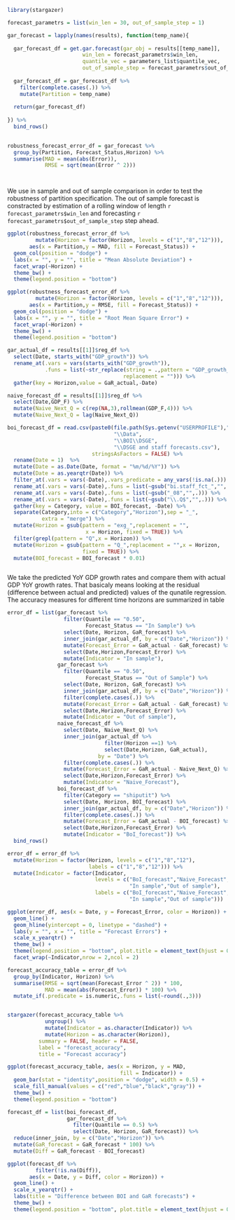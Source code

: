 
```r

library(stargazer)

```

```r

forecast_parametrs = list(win_len = 30, out_of_sample_step = 1)

```

```r

gar_forecast = lapply(names(results), function(temp_name){
  
  gar_forecast_df = get.gar.forecast(gar_obj = results[[temp_name]],
                        win_len = forecast_parametrs$win_len,
                        quantile_vec = parameters_list$quantile_vec,
                        out_of_sample_step = forecast_parametrs$out_of_sample_step)
  
  gar_forecast_df = gar_forecast_df %>% 
    filter(complete.cases(.)) %>% 
    mutate(Partition = temp_name)
  
  return(gar_forecast_df)
  
}) %>% 
  bind_rows()
  

```


```r

robustness_forecast_error_df = gar_forecast %>% 
  group_by(Partition, Forecast_Status,Horizon) %>% 
  summarise(MAD = mean(abs(Error)),
            RMSE = sqrt(mean(Error ^ 2)))




```

\subsection{Forecast accuracy}

We use in sample and out of sample comparison in order to test the robustness of partition
specification. The out of sample forecast is constracted by estimation of a rolling window of length
`r forecast_parametrs$win_len` and forecasting `r forecast_parametrs$out_of_sample_step` step ahead.

```r

ggplot(robustness_forecast_error_df %>% 
         mutate(Horizon = factor(Horizon, levels = c("1","8","12"))),
       aes(x = Partition,y = MAD, fill = Forecast_Status)) +
  geom_col(position = "dodge") + 
  labs(x = "", y = "", title = "Mean Absolute Deviation") + 
  facet_wrap(~Horizon) + 
  theme_bw() + 
  theme(legend.position = "bottom")


```


```r

ggplot(robustness_forecast_error_df %>% 
         mutate(Horizon = factor(Horizon, levels = c("1","8","12"))),
       aes(x = Partition,y = RMSE, fill = Forecast_Status)) +
  geom_col(position = "dodge") + 
  labs(x = "", y = "", title = "Root Mean Square Error") + 
  facet_wrap(~Horizon) + 
  theme_bw() + 
  theme(legend.position = "bottom")


```


```r

gar_actual_df = results[[1]]$reg_df %>% 
  select(Date, starts_with("GDP_growth")) %>% 
  rename_at(.vars = vars(starts_with("GDP_growth")),
            .funs = list(~str_replace(string = .,pattern = "GDP_growth_",
                                     replacement = ""))) %>% 
  gather(key = Horizon,value = GaR_actual,-Date)

```


```r

naive_forecast_df = results[[1]]$reg_df %>% 
  select(Date,GDP_F) %>% 
  mutate(Naive_Next_Q = c(rep(NA,3),rollmean(GDP_F,4))) %>% 
  mutate(Naive_Next_Q = lag(Naive_Next_Q))

```


```r

boi_forecast_df = read.csv(paste0(file.path(Sys.getenv("USERPROFILE"),"Documents"),
                                  "\\Data",
                                  "\\BOI\\DSGE",
                                  "\\DSGE and staff forecasts.csv"),
                           stringsAsFactors = FALSE) %>% 
  rename(Date = 1)  %>% 
  mutate(Date = as.Date(Date, format = "%m/%d/%Y")) %>% 
  mutate(Date = as.yearqtr(Date)) %>% 
  filter_at(.vars = vars(-Date),.vars_predicate = any_vars(!is.na(.))) %>% 
  rename_at(.vars = vars(-Date),.funs = list(~gsub("bi.staff_fct_","",.))) %>% 
  rename_at(.vars = vars(-Date),.funs = list(~gsub("_08","",.))) %>%
  rename_at(.vars = vars(-Date),.funs = list(~gsub("\\.Q$","",.))) %>% 
  gather(key = Category, value = BOI_forecast, -Date) %>% 
  separate(Category,into = c("Category","Horizon"),sep = "_",
           extra = "merge") %>% 
  mutate(Horizon = gsub(pattern = "exg_",replacement = "",
                         x = Horizon, fixed = TRUE)) %>% 
  filter(grepl(pattern = "Q",x = Horizon)) %>% 
  mutate(Horizon = gsub(pattern = "Q_",replacement = "",x = Horizon,
                        fixed = TRUE)) %>% 
  mutate(BOI_forecast = BOI_forecast * 0.01)



```


\subsection{Comparison to actual GDP}

We take the predicted YoY GDP growth rates and compare them with actual
GDP YoY growth rates. That basicaly means looking at the residual
(difference between actual and predicted) values of the qunatile regression. The accuracy measures for different time horizons are summarized in table
\ref{forecast_accuracy}


```r

error_df = list(gar_forecast %>% 
                  filter(Quantile == "0.50",
                         Forecast_Status == "In Sample") %>% 
                  select(Date, Horizon, GaR_forecast) %>% 
                  inner_join(gar_actual_df, by = c("Date","Horizon")) %>% 
                  mutate(Forecast_Error = GaR_actual - GaR_forecast) %>% 
                  select(Date,Horizon,Forecast_Error) %>% 
                  mutate(Indicator = "In sample"),
                gar_forecast %>% 
                  filter(Quantile == "0.50",
                         Forecast_Status == "Out of Sample") %>% 
                  select(Date, Horizon, GaR_forecast) %>% 
                  inner_join(gar_actual_df, by = c("Date","Horizon")) %>% 
                  filter(complete.cases(.)) %>% 
                  mutate(Forecast_Error = GaR_actual - GaR_forecast) %>% 
                  select(Date,Horizon,Forecast_Error) %>%
                  mutate(Indicator = "Out of sample"),
                naive_forecast_df %>% 
                  select(Date, Naive_Next_Q) %>% 
                  inner_join(gar_actual_df %>% 
                               filter(Horizon ==1) %>% 
                               select(Date,Horizon, GaR_actual),
                             by = "Date") %>% 
                  filter(complete.cases(.)) %>% 
                  mutate(Forecast_Error = GaR_actual - Naive_Next_Q) %>% 
                  select(Date,Horizon,Forecast_Error) %>%
                  mutate(Indicator = "Naive_Forecast"),
                boi_forecast_df %>% 
                  filter(Category == "shiputit") %>% 
                  select(Date, Horizon, BOI_forecast) %>% 
                  inner_join(gar_actual_df, by = c("Date","Horizon")) %>% 
                  filter(complete.cases(.)) %>% 
                  mutate(Forecast_Error = GaR_actual - BOI_forecast) %>% 
                  select(Date,Horizon,Forecast_Error) %>%
                  mutate(Indicator = "BoI_forecast")) %>%  
  bind_rows()

error_df = error_df %>% 
  mutate(Horizon = factor(Horizon, levels = c("1","8","12"),
                          labels = c("1","8","12"))) %>% 
  mutate(Indicator = factor(Indicator,
                            levels = c("BoI_forecast","Naive_Forecast",
                                       "In sample","Out of sample"),
                            labels = c("BoI_forecast","Naive_Forecast",
                                       "In sample","Out of sample")))


```


```r

ggplot(error_df, aes(x = Date, y = Forecast_Error, color = Horizon)) + 
  geom_line() + 
  geom_hline(yintercept = 0, linetype = "dashed") + 
  labs(y = "", x = "", title = "Forecast Errors") + 
  scale_x_yearqtr() +
  theme_bw() + 
  theme(legend.position = "bottom", plot.title = element_text(hjust = 0.5)) + 
  facet_wrap(~Indicator,nrow = 2,ncol = 2)


```


```r

forecast_accuracy_table = error_df %>% 
  group_by(Indicator, Horizon) %>% 
  summarise(RMSE = sqrt(mean(Forecast_Error ^ 2)) * 100,
            MAD = mean(abs(Forecast_Error)) * 100) %>% 
  mutate_if(.predicate = is.numeric,.funs = list(~round(.,3)))



```


```r

stargazer(forecast_accuracy_table %>% 
            ungroup() %>% 
            mutate(Indicator = as.character(Indicator)) %>% 
            mutate(Horizon = as.character(Horizon)),
          summary = FALSE, header = FALSE,
          label = "forecast_accuracy",
          title = "Forecast accuracy")

```


```r

ggplot(forecast_accuracy_table, aes(x = Horizon, y = MAD,
                                    fill = Indicator)) + 
  geom_bar(stat = "identity",position = "dodge", width = 0.5) + 
  scale_fill_manual(values = c("red","blue","black","gray")) + 
  theme_bw() + 
  theme(legend.position = "bottom")

```



\subsection{Naive forecast comparison}





<!-- In this section we'll compare the quantile regression predictions to BoI staff forecast. There are two types of comparison:  -->

<!-- \begin{itemize} -->
<!--   \item -->
<!--   Fixed prediction - the prediction is based on a coefficients estimated using -->
<!--   the entire sample (that is simply the fitted values of the qunatile regression). -->
<!--   \item -->
<!--   Rolling prediction - the prediction is based on a coefficients estimated using -->
<!--   the subset sample that is increased at each step. -->

<!-- \end{itemize} -->


```r

forecast_df = list(boi_forecast_df,
                   gar_forecast_df %>% 
                     filter(Quantile == 0.5) %>% 
                     select(Date, Horizon, GaR_forecast)) %>% 
  reduce(inner_join, by = c("Date","Horizon")) %>% 
  mutate(GaR_forecast = GaR_forecast * 100) %>% 
  mutate(Diff = GaR_forecast - BOI_forecast)

```


```r

ggplot(forecast_df %>% 
         filter(!is.na(Diff)),
       aes(x = Date, y = Diff, color = Horizon)) + 
  geom_line() + 
  scale_x_yearqtr() + 
  labs(title = "Difference between BOI and GaR forecasts") + 
  theme_bw() + 
  theme(legend.position = "bottom", plot.title = element_text(hjust = 0.5))

```

